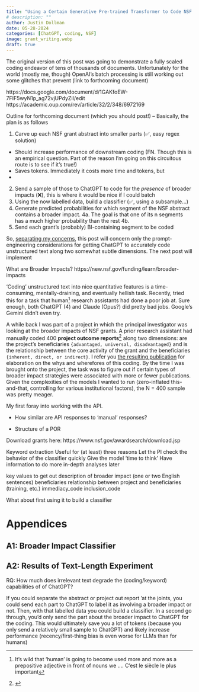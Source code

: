 ```yaml
---
title: "Using a Certain Generative Pre-trained Transformer to Code NSF Grants"
# description: ""
author: Justin Dollman
date: 05-28-2024
categories: [ChatGPT, coding, NSF]
image: grant_writing.webp
draft: true
---
```



The original version of this post was going to demonstrate a fully scaled coding endeavor of tens of thousands of documents. Unfortunately for the world (mostly me, though) OpenAI's batch processing is still working out some glitches that prevent (link to forthcoming document)

https://docs.google.com/document/d/1GAKfoEW-7FIF5wyN1p_ag72vjUPdyZiI/edit
https://academic.oup.com/rev/article/32/2/348/6972169

Outline for forthcoming document (which you should post!) -- Basically, the plan is as follows 

1. Carve up each NSF grant abstract into smaller parts (✅, easy regex solution)
  * Should increase performance of downstream coding (FN. Though this is an empirical question. Part of the reason I'm going on this circuitous route is to see if it's true!)
  * Saves tokens. Immediately it costs more time and tokens, but 
  * 
2. Send a sample of those to ChatGPT to code for the *presence* of broader impacts (❌), this is where it would be nice if I could batch
3. Using the now labelled data, build a classifier (✅, using a subsample...)
4. Generate predicted probabilities for which segment of the NSF abstract contains a broader impact.
  4a. The goal is that one of its n segments has a much higher probability than the rest
  4b. 
5. Send each grant's (probably) BI-containing segment to be coded

So, [separating my concerns](), this post will concern only the prompt-engineering considerations for getting ChatGPT to accurately code unstructured text along two somewhat subtle dimensions. The next post will implement 

What are Broader Impacts?
https://new.nsf.gov/funding/learn/broader-impacts

'Coding' unstructured text into nice quantitative features is a time-consuming, mentally-draining, and eventually hellish task. Recently, tried this for a task that human^[It's wild that 'human' is going to become used more and more as a prepositive adjective in front of nouns we .... C'est le siècle le plus important] research assistants had done a poor job at. Sure enough, both ChatGPT (4) and Claude (Opus?) did pretty bad jobs. Google's Gemini didn't even try.

A while back I was part of a project in which the principal investigator was looking at the broader impacts of NSF grants. A prior research assistant had manually coded 400 **project outcome reports**^[] along two dimensions: are the project's beneficiaries `{advantaged, universal, disadvantaged}` and is the relationship between the core activity of the grant and the beneficiaries `{inherent, direct, or indirect}`. I refer you [the resulting publication]() for elaboration on the whys and wherefores of this coding. By the time I was brought onto the project, the task was to figure out if certain types of broader impact strategies were associated with more or fewer publications. Given the complexities of the models I wanted to run (zero-inflated this-and-that, controlling for various institutional factors), the N = 400 sample was pretty meager. 

My first foray into working with the API.

* How similar are API responses to 'manual' responses?

* Structure of a POR

Download grants here: https://www.nsf.gov/awardsearch/download.jsp

Keyword extraction
Useful for (at least) three reasons
Let the PI check the behavior of the classifier quickly
Give the model 'time to think'
Have information to do more in-depth analyses later

key values to get out
description of broader impact (one or two English sentences)
beneficiaries
relationship between project and beneficiaries (training, etc.)
immediacy_code
inclusion_code

What about first using it to build a classifier

# Appendices

## A1: Broader Impact Classifier

## A2: Results of Text-Length Experiment

RQ: How much does irrelevant text degrade the (coding/keyword) capabilities of of ChatGPT?

If you could separate the abstract or project out report 'at the joints, you could send each part to ChatGPT to label it as involving a broader impact or not. Then, with that labelled data you could build a classifier. In a second go through, you'd only send the part about the broader impact to ChatGPT for the coding. This would ultimately save you a lot of tokens (because you only send a relatively small sample to ChatGPT) and likely increase performance (recency/first-thing bias is even worse for LLMs than for humans)